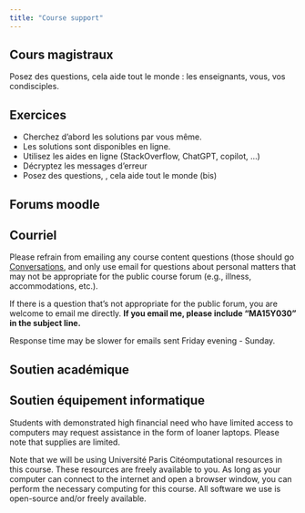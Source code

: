 ```yaml
---
title: "Course support"
---
```



## Cours magistraux

Posez des questions, cela aide tout le monde : les enseignants, vous, vos condisciples.

## Exercices 

- Cherchez d'abord les solutions par vous même. 
- Les solutions sont disponibles en ligne. 
- Utilisez les aides en ligne (StackOverflow, ChatGPT, copilot, ...)
- Décryptez les messages d'erreur
- Posez des questions, , cela aide tout le monde (bis) 


## Forums moodle


## Courriel

Please refrain from emailing any course content questions (those should go [Conversations](), and only use email for questions about personal matters that may not be appropriate for the public course forum (e.g., illness, accommodations, etc.).


If there is a question that's not appropriate for the public forum, you are welcome to email me directly.
**If you email me, please include "MA15Y030" in the subject line.** 

Response time may be slower for emails sent Friday evening - Sunday.

## Soutien académique 


## **Soutien équipement informatique**

Students with demonstrated high financial need who have limited access to computers may request assistance in the form of loaner laptops.
Please note that supplies are limited.

Note that we will be using Université Paris Citéomputational resources in this course.
These resources are freely available to you.
As long as your computer can connect to the internet and open a browser window, you can perform the necessary computing for this course.
All software we use is open-source and/or freely available.



